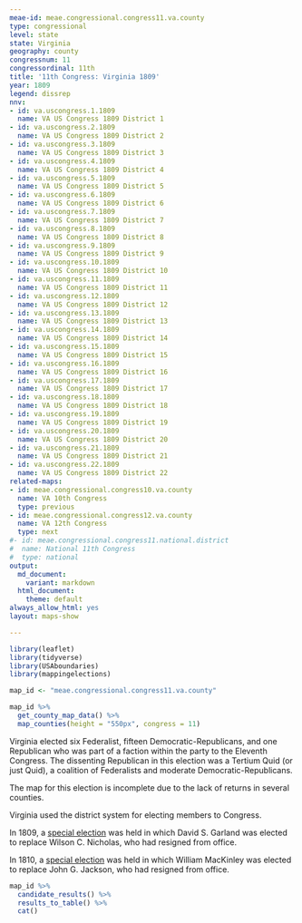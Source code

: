 ```yaml
---
meae-id: meae.congressional.congress11.va.county
type: congressional
level: state
state: Virginia
geography: county
congressnum: 11
congressordinal: 11th
title: '11th Congress: Virginia 1809'
year: 1809
legend: dissrep
nnv:
- id: va.uscongress.1.1809
  name: VA US Congress 1809 District 1
- id: va.uscongress.2.1809
  name: VA US Congress 1809 District 2
- id: va.uscongress.3.1809
  name: VA US Congress 1809 District 3
- id: va.uscongress.4.1809
  name: VA US Congress 1809 District 4
- id: va.uscongress.5.1809
  name: VA US Congress 1809 District 5
- id: va.uscongress.6.1809
  name: VA US Congress 1809 District 6
- id: va.uscongress.7.1809
  name: VA US Congress 1809 District 7
- id: va.uscongress.8.1809
  name: VA US Congress 1809 District 8
- id: va.uscongress.9.1809
  name: VA US Congress 1809 District 9
- id: va.uscongress.10.1809
  name: VA US Congress 1809 District 10
- id: va.uscongress.11.1809
  name: VA US Congress 1809 District 11
- id: va.uscongress.12.1809
  name: VA US Congress 1809 District 12
- id: va.uscongress.13.1809
  name: VA US Congress 1809 District 13
- id: va.uscongress.14.1809
  name: VA US Congress 1809 District 14
- id: va.uscongress.15.1809
  name: VA US Congress 1809 District 15
- id: va.uscongress.16.1809
  name: VA US Congress 1809 District 16
- id: va.uscongress.17.1809
  name: VA US Congress 1809 District 17
- id: va.uscongress.18.1809
  name: VA US Congress 1809 District 18
- id: va.uscongress.19.1809
  name: VA US Congress 1809 District 19
- id: va.uscongress.20.1809
  name: VA US Congress 1809 District 20
- id: va.uscongress.21.1809
  name: VA US Congress 1809 District 21
- id: va.uscongress.22.1809
  name: VA US Congress 1809 District 22
related-maps:
- id: meae.congressional.congress10.va.county
  name: VA 10th Congress
  type: previous
- id: meae.congressional.congress12.va.county
  name: VA 12th Congress
  type: next
#- id: meae.congressional.congress11.national.district
#  name: National 11th Congress
#  type: national
output:
  md_document:
    variant: markdown
  html_document:
    theme: default
always_allow_html: yes
layout: maps-show

---
```


```r
library(leaflet)
library(tidyverse)
library(USAboundaries)
library(mappingelections)

map_id <- "meae.congressional.congress11.va.county"
```

<div class="map">

```r
map_id %>%
  get_county_map_data() %>%
  map_counties(height = "550px", congress = 11)
```

</div>

Virginia elected six Federalist, fifteen Democratic-Republicans, and one Republican who was part of a faction within the party to the Eleventh Congress. The dissenting Republican in this election was a Tertium Quid (or just Quid), a coalition of Federalists and moderate Democratic-Republicans.

The map for this election is incomplete due to the lack of returns in several counties.

Virginia used the district system for electing members to Congress.

In 1809, a [special election](https://elections.lib.tufts.edu/catalog/tufts:va.uscongress.21.special.1809) was held in which David S. Garland was elected to replace Wilson C. Nicholas, who had resigned from office.

In 1810, a [special election](https://elections.lib.tufts.edu/catalog/tufts:va.uscongress.1.special.1810) was held in which William MacKinley was elected to replace John G. Jackson, who had resigned from office.

<div class="results-table">

```r
map_id %>%
  candidate_results() %>%
  results_to_table() %>%
  cat()
```

</div>
